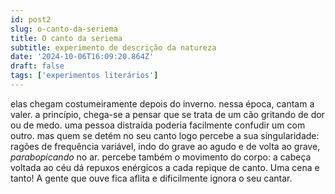 ```yaml
---
id: post2
slug: o-canto-da-seriema
title: O canto da seriema
subtitle: experimento de descrição da natureza
date: '2024-10-06T16:09:20.864Z'
draft: false
tags: ['experimentos literários']
---
```


elas chegam costumeiramente depois do inverno. 
nessa época, cantam a valer. a princípio, chega-se a pensar que
se trata de um cão gritando de dor ou de medo. uma pessoa distraída poderia
facilmente confudir um com outro. mas quem se detém no seu canto
logo percebe a sua singularidade: ragões de frequência variável, indo
do grave ao agudo e de volta ao grave, _parabopicando_ no ar. 
percebe também o movimento do corpo: a cabeça voltada ao céu dá
repuxos enérgicos a cada repique de canto. Uma cena e tanto!
A gente que ouve fica aflita e dificilmente ignora o seu cantar.

